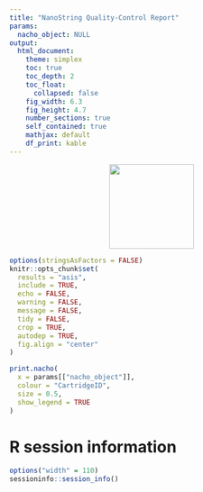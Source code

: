 ```yaml
---
title: "NanoString Quality-Control Report"
params:
  nacho_object: NULL
output:
  html_document:
    theme: simplex
    toc: true
    toc_depth: 2
    toc_float:
      collapsed: false
    fig_width: 6.3
    fig_height: 4.7
    number_sections: true
    self_contained: true
    mathjax: default
    df_print: kable
---
```


<center>[![](/home/travis/build/mcanouil/NACHO/man/figures/nacho_hex.png/home/travis/build/mcanouil/NACHO/NACHO.Rcheck/00_pkg_src/NACHO/man/figures/nacho_hex.png/home/travis/build/mcanouil/NACHO/NACHO.Rcheck/NACHO/help/figures/nacho_hex.png){width=150px}](https://mcanouil.github.io/NACHO)</center>

```r
options(stringsAsFactors = FALSE)
knitr::opts_chunk$set(
  results = "asis",
  include = TRUE,
  echo = FALSE,
  warning = FALSE,
  message = FALSE,
  tidy = FALSE,
  crop = TRUE,
  autodep = TRUE,
  fig.align = "center"
)
```


```r
print.nacho(
  x = params[["nacho_object"]],
  colour = "CartridgeID",
  size = 0.5,
  show_legend = TRUE
)
```


# R session information

```r
options("width" = 110)
sessioninfo::session_info()
```

